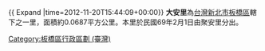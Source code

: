 {{unreferenced|time=2011-02-28T13:46:02+00:00}}
{{ Expand |time=2012-11-20T15:44:09+00:00}}
{{ROC Village or Li Info|
City/CountyName=新北市|
DivName=板橋區|
Village/LiName=大安|
Village/Li=里|
OldName =|
Longitude =|
Latitude =|
AreaTotal =0.0687|
HouseholdTotal=1,491|
PopTotal =4,490|
YearMonth=2011年1月|
Head =林惠英
Male =|
Female =|
Sub =24|
Website =|
Neighbors =|
MapLocation =|
Address =大觀路2段67巷7號
DataSource =
}}
'''大安里'''為[[台灣|台灣]][[新北市|新北市]][[板橋區_(台灣)|板橋區]]轄下之一里，面積約0.0687平方公里。本里於民國69年2月1日由聚安里分出。

{{新北市板橋區}}

[[Category:板橋區行政區劃_(臺灣)|Category:板橋區行政區劃 (臺灣)]]